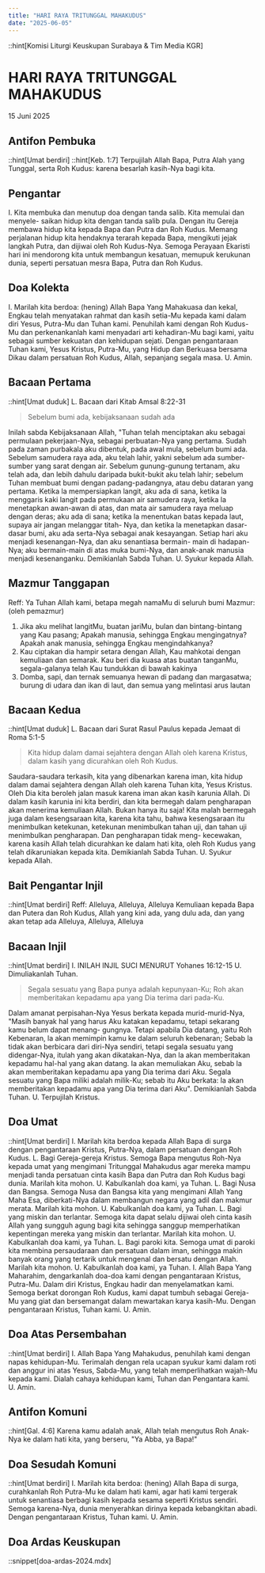 ```yaml
---
title: "HARI RAYA TRITUNGGAL MAHAKUDUS"
date: "2025-06-05"
---
```

::hint[Komisi Liturgi Keuskupan Surabaya & Tim Media KGR]
# HARI RAYA TRITUNGGAL MAHAKUDUS
15 Juni 2025


## Antifon Pembuka
::hint[Umat berdiri]
::hint[Keb. 1:7]
Terpujilah Allah Bapa, Putra Alah yang Tunggal, serta Roh Kudus: karena besarlah kasih-Nya bagi kita. 

## Pengantar
I. Kita membuka dan menutup doa dengan tanda salib. Kita memulai dan menyele- saikan hidup kita dengan tanda salib pula. Dengan itu Gereja membawa hidup kita kepada Bapa dan Putra dan Roh Kudus. Memang perjalanan hidup kita hendaknya terarah kepada Bapa, mengikuti jejak langkah Putra, dan dijiwai oleh Roh Kudus-Nya. Semoga Perayaan Ekaristi hari ini mendorong kita untuk membangun kesatuan, memupuk kerukunan dunia, seperti persatuan mesra Bapa, Putra dan Roh Kudus. 

## Doa Kolekta
I. Marilah kita berdoa: (hening)
Allah Bapa Yang Mahakuasa dan kekal, Engkau telah menyatakan rahmat dan kasih setia-Mu kepada kami dalam diri Yesus, Putra-Mu dan Tuhan kami. Penuhilah kami dengan Roh Kudus-Mu dan perkenankanlah kami menyadari arti kehadiran-Mu bagi kami, yaitu sebagai sumber kekuatan dan kehidupan sejati. Dengan pengantaraan Tuhan kami, Yesus Kristus, Putra-Mu, yang Hidup dan Berkuasa bersama Dikau dalam persatuan Roh Kudus, Allah, sepanjang segala masa. 
U. Amin.

## Bacaan Pertama
::hint[Umat duduk]
L. Bacaan dari Kitab Amsal 8:22-31
> Sebelum bumi ada, kebijaksanaan sudah ada

Inilah sabda Kebijaksanaan Allah, "Tuhan telah menciptakan aku sebagai permulaan pekerjaan-Nya, sebagai perbuatan-Nya yang pertama. Sudah pada zaman purbakala aku dibentuk, pada awal mula, sebelum bumi ada. Sebelum samudera raya ada, aku telah lahir, yakni sebelum ada sumber-sumber yang sarat dengan air. Sebelum gunung-gunung tertanam, aku telah ada, dan lebih dahulu daripada bukit-bukit aku telah lahir; sebelum Tuhan membuat bumi dengan padang-padangnya, atau debu dataran yang pertama. Ketika la mempersiapkan langit, aku ada di sana, ketika la menggaris kaki langit pada permukaan air samudera raya, ketika la menetapkan awan-awan di atas, dan mata air samudera raya meluap dengan deras; aku ada di sana; ketika la menentukan batas kepada laut, supaya air jangan melanggar titah- Nya, dan ketika la menetapkan dasar-dasar bumi, aku ada serta-Nya sebagai anak kesayangan. Setiap hari aku menjadi kesenangan-Nya, dan aku senantiasa bermain- main di hadapan-Nya; aku bermain-main di atas muka bumi-Nya, dan anak-anak manusia menjadi kesenanganku. 
Demikianlah Sabda Tuhan. 
U. Syukur kepada Allah.

## Mazmur Tanggapan
Reff: Ya Tuhan Allah kami, betapa megah namaMu di seluruh bumi
Mazmur: (oleh pemazmur)
1. Jika aku melihat langitMu, buatan jariMu, bulan dan bintang-bintang yang Kau pasang; Apakah manusia, sehingga Engkau mengingatnya? Apakah anak manusia, sehingga Engkau mengindahkanya?
2. Kau ciptakan dia hampir setara dengan Allah, Kau mahkotai dengan kemuliaan dan semarak. Kau beri dia kuasa atas buatan tanganMu, segala-galanya telah Kau tundukkan di bawah kakinya
3. Domba, sapi, dan ternak semuanya hewan di padang dan margasatwa; burung di udara dan ikan di laut, dan semua yang melintasi arus lautan


## Bacaan Kedua
::hint[Umat duduk]
L. Bacaan dari Surat Rasul Paulus kepada Jemaat di Roma 5:1-5
> Kita hidup dalam damai sejahtera dengan Allah oleh karena Kristus, dalam kasih yang dicurahkan oleh Roh Kudus. 

Saudara-saudara terkasih, kita yang dibenarkan karena iman, kita hidup dalam damai sejahtera dengan Allah oleh karena Tuhan kita, Yesus Kristus. Oleh Dia kita beroleh jalan masuk karena iman akan kasih karunia Allah. Di dalam kasih karunia ini kita berdiri, dan kita bermegah dalam pengharapan akan menerima kemuliaan Allah. Bukan hanya itu saja! Kita malah bermegah juga dalam kesengsaraan kita, karena kita tahu, bahwa kesengsaraan itu menimbulkan ketekunan, ketekunan menimbulkan tahan uji, dan tahan uji menimbulkan pengharapan. Dan pengharapan tidak meng- kecewakan, karena kasih Allah telah dicurahkan ke dalam hati kita, oleh Roh Kudus yang telah dikaruniakan kepada kita. Demikianlah Sabda Tuhan. U. Syukur kepada Allah.

## Bait Pengantar Injil
::hint[Umat berdiri]
Reff: Alleluya, Alleluya, Alleluya
Kemuliaan kepada Bapa dan Putera dan Roh Kudus, Allah yang kini ada, yang dulu ada, dan yang akan tetap ada
Alleluya, Alleluya, Alleluya

## Bacaan Injil
::hint[Umat berdiri]
I. INILAH INJIL SUCI MENURUT Yohanes 16:12-15
U. Dimuliakanlah Tuhan.
> Segala sesuatu yang Bapa punya adalah kepunyaan-Ku; Roh akan memberitakan kepadamu apa yang Dia terima dari pada-Ku. 

Dalam amanat perpisahan-Nya Yesus berkata kepada murid-murid-Nya, "Masih banyak hal yang harus Aku katakan kepadamu, tetapi sekarang kamu belum dapat menang- gungnya. Tetapi apabila Dia datang, yaitu Roh Kebenaran, la akan memimpin kamu ke dalam seluruh kebenaran; Sebab la tidak akan berbicara dari diri-Nya sendiri, tetapi segala sesuatu yang didengar-Nya, itulah yang akan dikatakan-Nya, dan la akan memberitakan kepadamu hal-hal yang akan datang. Ia akan memuliakan Aku, sebab la akan memberitakan kepadamu apa yang Dia terima dari Aku. Segala sesuatu yang Bapa miliki adalah milik-Ku; sebab itu Aku berkata: la akan memberitakan kepadamu apa yang Dia terima dari Aku". 
Demikianlah Sabda Tuhan. 
U. Terpujilah Kristus.

## Doa Umat
::hint[Umat berdiri]
I. Marilah kita berdoa kepada Allah Bapa di surga dengan pengantaraan Kristus, Putra-Nya, dalam persatuan dengan Roh Kudus. 
L. Bagi Gereja-gereja Kristus. Semoga Bapa mengutus Roh-Nya kepada umat yang mengimani Tritunggal Mahakudus agar mereka mampu menjadi tanda persatuan cinta kasih Bapa dan Putra dan Roh Kudus bagi dunia. Marilah kita mohon. 
U. Kabulkanlah doa kami, ya Tuhan. 
L. Bagi Nusa dan Bangsa. Semoga Nusa dan Bangsa kita yang mengimani Allah Yang Maha Esa, diberkati-Nya dalam membangun negara yang adil dan makmur merata. Marilah kita mohon. 
U. Kabulkanlah doa kami, ya Tuhan. 
L. Bagi yang miskin dan terlantar. Semoga kita dapat selalu dijiwai oleh cinta kasih Allah yang sungguh agung bagi kita sehingga sanggup memperhatikan kepentingan mereka yang miskin dan terlantar. Marilah kita mohon. 
U. Kabulkanlah doa kami, ya Tuhan. 
L. Bagi paroki kita. Semoga umat di paroki kita membina persaudaraan dan persatuan dalam iman, sehingga makin banyak orang yang tertarik untuk mengenal dan bersatu dengan Allah. Marilah kita mohon. 
U. Kabulkanlah doa kami, ya Tuhan. 
I. Allah Bapa Yang Maharahim, dengarkanlah doa-doa kami dengan pengantaraan Kristus, Putra-Mu. Dalam diri Kristus, Engkau hadir dan menyelamatkan kami. Semoga berkat dorongan Roh Kudus, kami dapat tumbuh sebagai Gereja-Mu yang giat dan bersemangat dalam mewartakan karya kasih-Mu. Dengan pengantaraan Kristus, Tuhan kami. U. Amin. 


## Doa Atas Persembahan
::hint[Umat berdiri]
I. Allah Bapa Yang Mahakudus, penuhilah kami dengan napas kehidupan-Mu. Terimalah dengan rela ucapan syukur kami dalam roti dan anggur ini atas Yesus, Sabda-Mu, yang telah memperlihatkan wajah-Mu kepada kami. Dialah cahaya kehidupan kami, Tuhan dan Pengantara kami. 
U. Amin.

## Antifon Komuni
::hint[Gal. 4:6]
Karena kamu adalah anak, Allah telah mengutus Roh Anak-Nya ke dalam hati kita, yang berseru, "Ya Abba, ya Bapa!" 

## Doa Sesudah Komuni
::hint[Umat berdiri]
I. Marilah kita berdoa: (hening)
Allah Bapa di surga, curahkanlah Roh Putra-Mu ke dalam hati kami, agar hati kami tergerak untuk senantiasa berbagi kasih kepada sesama seperti Kristus sendiri. Semoga karena-Nya, dunia menyerahkan dirinya kepada kebangkitan abadi. Dengan pengantaraan Kristus, Tuhan kami. 
U. Amin.

## Doa Ardas Keuskupan
::snippet[doa-ardas-2024.mdx]
